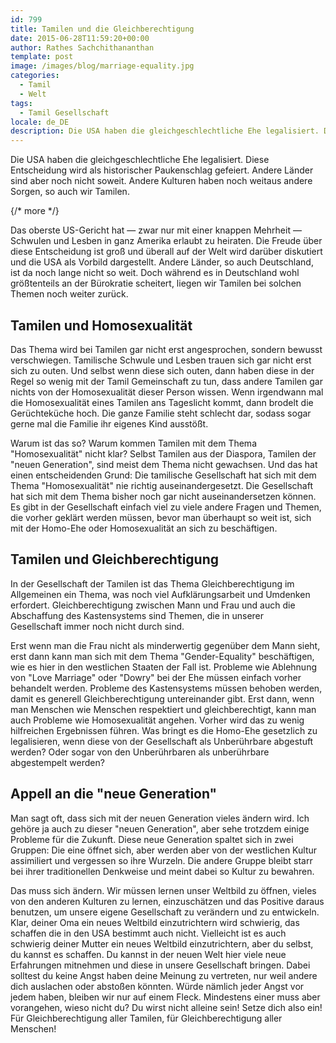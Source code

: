 ```yaml
---
id: 799
title: Tamilen und die Gleichberechtigung
date: 2015-06-28T11:59:20+00:00
author: Rathes Sachchithananthan
template: post
image: /images/blog/marriage-equality.jpg
categories:
  - Tamil
  - Welt
tags:
  - Tamil Gesellschaft
locale: de_DE
description: Die USA haben die gleichgeschlechtliche Ehe legalisiert. Diese Entscheidung wird als historischer Paukenschlag gefeiert. Andere Länder sind aber noch nicht soweit. Andere Kulturen haben noch weitaus andere Sorgen, so auch wir Tamilen.
---
```


Die USA haben die gleichgeschlechtliche Ehe legalisiert. Diese Entscheidung wird als historischer Paukenschlag gefeiert. Andere Länder sind aber noch nicht soweit. Andere Kulturen haben noch weitaus andere Sorgen, so auch wir Tamilen.

{/* more */}

Das oberste US-Gericht hat — zwar nur mit einer knappen Mehrheit — Schwulen und Lesben in ganz Amerika erlaubt zu heiraten. Die Freude über diese Entscheidung ist groß und überall auf der Welt wird darüber diskutiert und die USA als Vorbild dargestellt. Andere Länder, so auch Deutschland, ist da noch lange nicht so weit. Doch während es in Deutschland wohl größtenteils an der Bürokratie scheitert, liegen wir Tamilen bei solchen Themen noch weiter zurück.

## Tamilen und Homosexualität

Das Thema wird bei Tamilen gar nicht erst angesprochen, sondern bewusst verschwiegen. Tamilische Schwule und Lesben trauen sich gar nicht erst sich zu outen. Und selbst wenn diese sich outen, dann haben diese in der Regel so wenig mit der Tamil Gemeinschaft zu tun, dass andere Tamilen gar nichts von der Homosexualität dieser Person wissen. Wenn irgendwann mal die Homosexualität eines Tamilen ans Tageslicht kommt, dann brodelt die Gerüchteküche hoch. Die ganze Familie steht schlecht dar, sodass sogar gerne mal die Familie ihr eigenes Kind ausstößt.

Warum ist das so? Warum kommen Tamilen mit dem Thema "Homosexualität" nicht klar? Selbst Tamilen aus der Diaspora, Tamilen der "neuen Generation", sind meist dem Thema nicht gewachsen. Und das hat einen entscheidenden Grund: Die tamilische Gesellschaft hat sich mit dem Thema "Homosexualität" nie richtig auseinandergesetzt. Die Gesellschaft hat sich mit dem Thema bisher noch gar nicht auseinandersetzen können. Es gibt in der Gesellschaft einfach viel zu viele andere Fragen und Themen, die vorher geklärt werden müssen, bevor man überhaupt so weit ist, sich mit der Homo-Ehe oder Homosexualität an sich zu beschäftigen.

## Tamilen und Gleichberechtigung

In der Gesellschaft der Tamilen ist das Thema Gleichberechtigung im Allgemeinen ein Thema, was noch viel Aufklärungsarbeit und Umdenken erfordert. Gleichberechtigung zwischen Mann und Frau und auch die Abschaffung des Kastensystems sind Themen, die in unserer Gesellschaft immer noch nicht durch sind.

Erst wenn man die Frau nicht als minderwertig gegenüber dem Mann sieht, erst dann kann man sich mit dem Thema "Gender-Equality" beschäftigen, wie es hier in den westlichen Staaten der Fall ist. Probleme wie Ablehnung von "Love Marriage" oder "Dowry" bei der Ehe müssen einfach vorher behandelt werden. Probleme des Kastensystems müssen behoben werden, damit es generell Gleichberechtigung untereinander gibt. Erst dann, wenn man Menschen wie Menschen respektiert und gleichberechtigt, kann man auch Probleme wie Homosexualität angehen. Vorher wird das zu wenig hilfreichen Ergebnissen führen. Was bringt es die Homo-Ehe gesetzlich zu legalisieren, wenn diese von der Gesellschaft als Unberührbare abgestuft werden? Oder sogar von den Unberührbaren als unberührbare abgestempelt werden?

## Appell an die "neue Generation"

Man sagt oft, dass sich mit der neuen Generation vieles ändern wird. Ich gehöre ja auch zu dieser "neuen Generation", aber sehe trotzdem einige Probleme für die Zukunft. Diese neue Generation spaltet sich in zwei Gruppen: Die eine öffnet sich, aber werden aber von der westlichen Kultur assimiliert und vergessen so ihre Wurzeln. Die andere Gruppe bleibt starr bei ihrer traditionellen Denkweise und meint dabei so Kultur zu bewahren.

Das muss sich ändern. Wir müssen lernen unser Weltbild zu öffnen, vieles von den anderen Kulturen zu lernen, einzuschätzen und das Positive daraus benutzen, um unsere eigene Gesellschaft zu verändern und zu entwickeln. Klar, deiner Oma ein neues Weltbild einzutrichtern wird schwierig, das schaffen die in den USA bestimmt auch nicht. Vielleicht ist es auch schwierig deiner Mutter ein neues Weltbild einzutrichtern, aber du selbst, du kannst es schaffen. Du kannst in der neuen Welt hier viele neue Erfahrungen mitnehmen und diese in unsere Gesellschaft bringen. Dabei solltest du keine Angst haben deine Meinung zu vertreten, nur weil andere dich auslachen oder abstoßen könnten. Würde nämlich jeder Angst vor jedem haben, bleiben wir nur auf einem Fleck. Mindestens einer muss aber vorangehen, wieso nicht du? Du wirst nicht alleine sein! Setze dich also ein! Für Gleichberechtigung aller Tamilen, für Gleichberechtigung aller Menschen!
